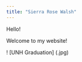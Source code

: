 ---
title: "Sierra Rose Walsh"
---

Hello!

Welcome to my website!

! [UNH Graduation] (\Users\sierr\OneDrive\Documents\MySuperAwesomeCoolWebsite\spaulding.jpg)
